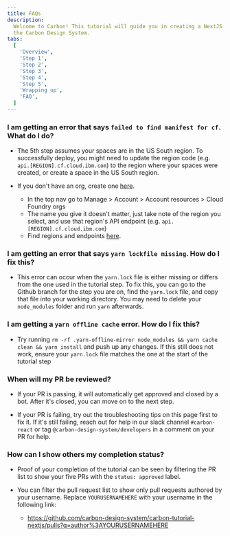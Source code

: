 ```yaml
---
title: FAQs
description:
  Welcome to Carbon! This tutorial will guide you in creating a NextJS app with
  the Carbon Design System.
tabs:
  [
    'Overview',
    'Step 1',
    'Step 2',
    'Step 3',
    'Step 4',
    'Step 5',
    'Wrapping up',
    'FAQ',
  ]
---
```


### I am getting an error that says <span className='tutorial-faq-header-code'>`failed to find manifest for cf`</span>. What do I do?

- The 5th step assumes your spaces are in the US South region. To successfully
  deploy, you might need to update the region code (e.g.
  `api.[REGION].cf.cloud.ibm.com`) to the region where your spaces were created,
  or create a space in the US South region.

- If you don't have an org, create one
  [here](https://cloud.ibm.com/account/cloud-foundry).
  - In the top nav go to Manage > Account > Account resources > Cloud Foundry
    orgs
  - The name you give it doesn't matter, just take note of the region you
    select, and use that region's API endpoint (e.g.
    `api.[REGION].cf.cloud.ibm.com`)
  - Find regions and endpoints
    [here](https://cloud.ibm.com/docs/cloud-foundry-public?topic=cloud-foundry-public-endpoints).

### I am getting an error that says <span className='tutorial-faq-header-code'>`yarn lockfile missing`</span>. How do I fix this?

- This error can occur when the `yarn.lock` file is either missing or differs
  from the one used in the tutorial step. To fix this, you can go to the Github
  branch for the step you are on, find the `yarn.lock` file, and copy that file
  into your working directory. You may need to delete your `node_modules` folder
  and run `yarn` afterwards.

### I am getting a <span className='tutorial-faq-header-code'>`yarn offline cache`</span> error. How do I fix this?

- Try running
  `rm -rf .yarn-offline-mirror node_modules && yarn cache clean && yarn install`
  and push up any changes. If this still does not work, ensure your `yarn.lock`
  file matches the one at the start of the tutorial step

### When will my PR be reviewed?

- If your PR is passing, it will automatically get approved and closed by a bot.
  After it's closed, you can move on to the next step.

- If your PR is failing, try out the troubleshooting tips on this page first to
  fix it. If it's still failing, reach out for help in our slack channel
  `#carbon-react` or tag `@carbon-design-system/developers` in a comment on your
  PR for help.

### How can I show others my completion status?

- Proof of your completion of the tutorial can be seen by filtering the PR list
  to show your five PRs with the `status: approved` label.

- You can filter the pull request list to show only pull requests authored by
  your username. Replace `YOURUSERNAMEHERE` with your username in the following
  link:

  - https://github.com/carbon-design-system/carbon-tutorial-nextjs/pulls?q=author%3AYOURUSERNAMEHERE
